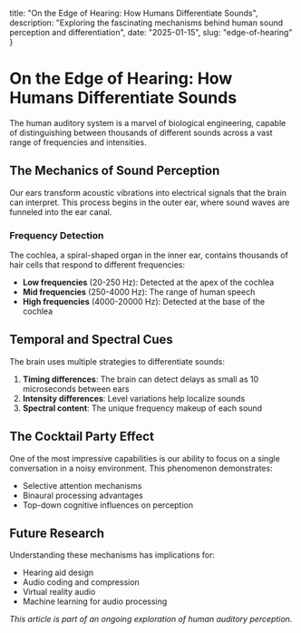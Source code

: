   title: "On the Edge of Hearing: How Humans Differentiate Sounds",
  description: "Exploring the fascinating mechanisms behind human sound perception and differentiation",
  date: "2025-01-15",
  slug: "edge-of-hearing"
}

# On the Edge of Hearing: How Humans Differentiate Sounds

The human auditory system is a marvel of biological engineering, capable of distinguishing between thousands of different sounds across a vast range of frequencies and intensities.

## The Mechanics of Sound Perception

Our ears transform acoustic vibrations into electrical signals that the brain can interpret. This process begins in the outer ear, where sound waves are funneled into the ear canal.

### Frequency Detection

The cochlea, a spiral-shaped organ in the inner ear, contains thousands of hair cells that respond to different frequencies:

- **Low frequencies** (20-250 Hz): Detected at the apex of the cochlea
- **Mid frequencies** (250-4000 Hz): The range of human speech
- **High frequencies** (4000-20000 Hz): Detected at the base of the cochlea

## Temporal and Spectral Cues

The brain uses multiple strategies to differentiate sounds:

1. **Timing differences**: The brain can detect delays as small as 10 microseconds between ears
2. **Intensity differences**: Level variations help localize sounds
3. **Spectral content**: The unique frequency makeup of each sound

## The Cocktail Party Effect

One of the most impressive capabilities is our ability to focus on a single conversation in a noisy environment. This phenomenon demonstrates:

- Selective attention mechanisms
- Binaural processing advantages
- Top-down cognitive influences on perception

## Future Research

Understanding these mechanisms has implications for:

- Hearing aid design
- Audio coding and compression
- Virtual reality audio
- Machine learning for audio processing

*This article is part of an ongoing exploration of human auditory perception.*
